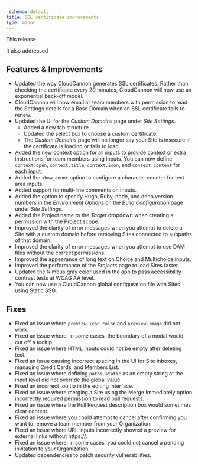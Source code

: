 ```yaml
---
_schema: default
title: SSL certificate improvements
type: minor
---
```

This release

It also addressed

## Features & Improvements

* Updated the way CloudCannon generates SSL certificates. Rather than checking the certificate every 20 minutes, CloudCannon will now use an exponential back-off model.
* CloudCannon will now email all team members with permission to read the Settings details for a Base Domain when an SSL certificate fails to renew.
* Updated the UI for the *Custom Domains* page under *Site Settings*.
  * Added a new tab structure.
  * Updated the select box to choose a custom certificate.
  * The *Custom Domains* page will no longer say your Site is insecure if the certificate is loading or fails to load.
* Added the new context option for all inputs to provide context or extra instructions for team members using inputs. You can now define `context.open`, `context.title`, `context.icon`, and `context.content` for each input.
* Added the `show_count` option to configure a character counter for text area inputs.
* Added support for multi-line comments on inputs.
* Added the option to specify Hugo, Ruby, node, and deno version numbers in the *Environment Options* on the *Build Configuration* page under *Site Settings*.
* Added the Project name to the *Target* dropdown when creating a permission with the Project scope.
* Improved the clarity of error messages when you attempt to delete a Site with a custom domain before removing Sites connected to subpaths of that domain.
* Improved the clarity of error messages when you attempt to use DAM files without the correct permissions.
* Improved the appearance of long text on Choice and Multichoice inputs.
* Improved the performance of the *Projects* page to load Sites faster.
* Updated the Nimbus gray color used in the app to pass accessibility contrast tests at WCAG AA level.
* You can now use a CloudCannon global configuration file with Sites using Static SSG.

## Fixes

* Fixed an issue where `preview.icon_color` and `preview.image` did not work.
* Fixed an issue where, in some cases, the boundary of a modal would cut off a tooltip.
* Fixed an issue where HTML inputs could not be empty after deleting text.
* Fixed an issue causing incorrect spacing in the UI for Site inboxes, managing Credit Cards, and Members List.
* Fixed an issue where defining `paths.static` as an empty string at the input level did not override the global value.
* Fixed an incorrect tooltip in the editing interface.
* Fixed an issue where merging a Site using the Merge Immediately option incorrectly required permission to read pull requests.
* Fixed an issue where the Pull Request description box would sometimes clear content.
* Fixed an issue where you could attempt to cancel after confirming you want to remove a team member from your Organization.
* Fixed an issue where URL inputs incorrectly showed a preview for external links without https://.
* Fixed an issue where, in some cases, you could not cancel a pending invitation to your Organization.
* Updated dependencies to patch security vulnerabilities.